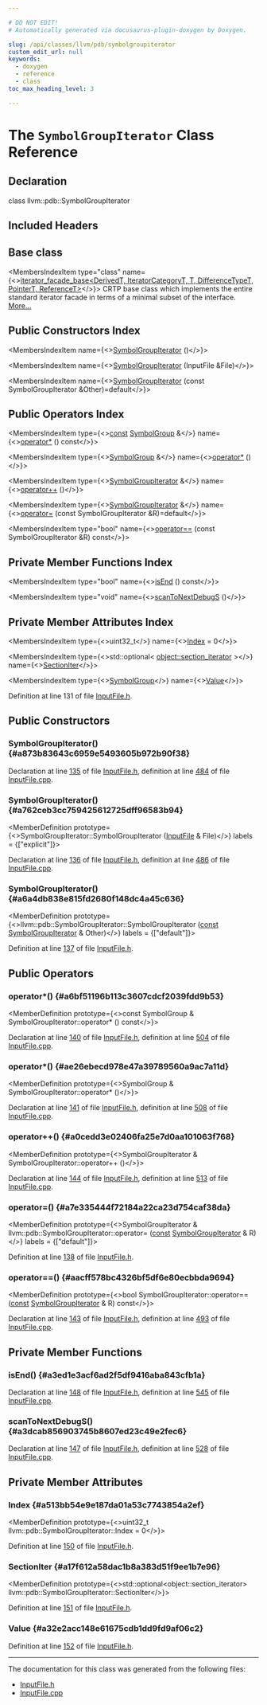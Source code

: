 ```yaml
---

# DO NOT EDIT!
# Automatically generated via docusaurus-plugin-doxygen by Doxygen.

slug: /api/classes/llvm/pdb/symbolgroupiterator
custom_edit_url: null
keywords:
  - doxygen
  - reference
  - class
toc_max_heading_level: 3

---
```





# The `SymbolGroupIterator` Class Reference

<DoxygenPage pluginConfig={pluginConfig}>



## Declaration

<CodeBlock>class llvm::pdb::SymbolGroupIterator</CodeBlock>

## Included Headers

<IncludesList>
<IncludesListItem
  filePath="llvm/DebugInfo/PDB/Native/InputFile.h"
  permalink="/docs/api/files/include/include/llvm/include/llvm/debuginfo/include/llvm/debuginfo/pdb/include/llvm/debuginfo/pdb/native/inputfile-h"
  isLocal="true" />
</IncludesList>

## Base class

<MembersIndex>

<MembersIndexItem
  type="class"
  name={<><a href="/docs/api/classes/llvm/iterator-facade-base">iterator&#95;facade&#95;base&lt;DerivedT, IteratorCategoryT, T, DifferenceTypeT, PointerT, ReferenceT&gt;</a></>}>
CRTP base class which implements the entire standard iterator facade in terms of a minimal subset of the interface. <a href="/docs/api/classes/llvm/iterator-facade-base/#details">More...</a>
</MembersIndexItem>

</MembersIndex>

## Public Constructors Index

<MembersIndex>

<MembersIndexItem
  name={<><a href="#a873b83643c6959e5493605b972b90f38">SymbolGroupIterator</a> ()</>}>
</MembersIndexItem>

<MembersIndexItem
  name={<><a href="#a762ceb3cc759425612725dff96583b94">SymbolGroupIterator</a> (InputFile &amp;File)</>}>
</MembersIndexItem>

<MembersIndexItem
  name={<><a href="#a6a4db838e815fd2680f148dc4a45c636">SymbolGroupIterator</a> (const SymbolGroupIterator &amp;Other)=default</>}>
</MembersIndexItem>

</MembersIndex>

## Public Operators Index

<MembersIndex>

<MembersIndexItem
  type={<><a href="/docs/api/files/lib/lib/target/lib/target/aarch64/aarch64promoteconstant-cpp/#a90f8350fecae261c25be85d38b451bff">const</a> <a href="/docs/api/classes/llvm/pdb/symbolgroup">SymbolGroup</a> &amp;</>}
  name={<><a href="#a6bf51196b113c3607cdcf2039fdd9b53">operator&#42;</a> () const</>}>
</MembersIndexItem>

<MembersIndexItem
  type={<><a href="/docs/api/classes/llvm/pdb/symbolgroup">SymbolGroup</a> &amp;</>}
  name={<><a href="#ae26ebecd978e47a39789560a9ac7a11d">operator&#42;</a> ()</>}>
</MembersIndexItem>

<MembersIndexItem
  type={<><a href="/docs/api/classes/llvm/pdb/symbolgroupiterator">SymbolGroupIterator</a> &amp;</>}
  name={<><a href="#a0cedd3e02406fa25e7d0aa101063f768">operator++</a> ()</>}>
</MembersIndexItem>

<MembersIndexItem
  type={<><a href="/docs/api/classes/llvm/pdb/symbolgroupiterator">SymbolGroupIterator</a> &amp;</>}
  name={<><a href="#a7e335444f72184a22ca23d754caf38da">operator=</a> (const SymbolGroupIterator &amp;R)=default</>}>
</MembersIndexItem>

<MembersIndexItem
  type="bool"
  name={<><a href="#aacff578bc4326bf5df6e80ecbbda9694">operator==</a> (const SymbolGroupIterator &amp;R) const</>}>
</MembersIndexItem>

</MembersIndex>

## Private Member Functions Index

<MembersIndex>

<MembersIndexItem
  type="bool"
  name={<><a href="#a3ed1e3acf6ad2f5df9416aba843cfb1a">isEnd</a> () const</>}>
</MembersIndexItem>

<MembersIndexItem
  type="void"
  name={<><a href="#a3dcab856903745b8607ed23c49e2fec6">scanToNextDebugS</a> ()</>}>
</MembersIndexItem>

</MembersIndex>

## Private Member Attributes Index

<MembersIndex>

<MembersIndexItem
  type={<>uint32&#95;t</>}
  name={<><a href="#a513bb54e9e187da01a53c7743854a2ef">Index</a> = 0</>}>
</MembersIndexItem>

<MembersIndexItem
  type={<>std::optional&lt; <a href="/docs/api/namespaces/llvm/object/#a18a35d6d108ec102a6bff8ac2bfd4c62">object::section&#95;iterator</a> &gt;</>}
  name={<><a href="#a17f612a58dac1b8a383d51f9ee1b7e96">SectionIter</a></>}>
</MembersIndexItem>

<MembersIndexItem
  type={<><a href="/docs/api/classes/llvm/pdb/symbolgroup">SymbolGroup</a></>}
  name={<><a href="#a32e2acc148e61675cdb1dd9fd9af06c2">Value</a></>}>
</MembersIndexItem>

</MembersIndex>


Definition at line 131 of file <a href="/docs/api/files/include/include/llvm/include/llvm/debuginfo/include/llvm/debuginfo/pdb/include/llvm/debuginfo/pdb/native/inputfile-h">InputFile.h</a>.

<SectionDefinition>

## Public Constructors

### SymbolGroupIterator() {#a873b83643c6959e5493605b972b90f38}

<MemberDefinition
  prototype="SymbolGroupIterator::SymbolGroupIterator ()">

Declaration at line <a href="/docs/api/files/include/include/llvm/include/llvm/debuginfo/include/llvm/debuginfo/pdb/include/llvm/debuginfo/pdb/native/inputfile-h/#l00135">135</a> of file <a href="/docs/api/files/include/include/llvm/include/llvm/debuginfo/include/llvm/debuginfo/pdb/include/llvm/debuginfo/pdb/native/inputfile-h">InputFile.h</a>, definition at line <a href="/docs/api/files/lib/lib/debuginfo/lib/debuginfo/pdb/lib/debuginfo/pdb/native/inputfile-cpp/#l00484">484</a> of file <a href="/docs/api/files/lib/lib/debuginfo/lib/debuginfo/pdb/lib/debuginfo/pdb/native/inputfile-cpp">InputFile.cpp</a>.
</MemberDefinition>

### SymbolGroupIterator() {#a762ceb3cc759425612725dff96583b94}

<MemberDefinition
  prototype={<>SymbolGroupIterator::SymbolGroupIterator (<a href="/docs/api/classes/llvm/pdb/inputfile">InputFile</a> &amp; File)</>}
  labels = {["explicit"]}>

Declaration at line <a href="/docs/api/files/include/include/llvm/include/llvm/debuginfo/include/llvm/debuginfo/pdb/include/llvm/debuginfo/pdb/native/inputfile-h/#l00136">136</a> of file <a href="/docs/api/files/include/include/llvm/include/llvm/debuginfo/include/llvm/debuginfo/pdb/include/llvm/debuginfo/pdb/native/inputfile-h">InputFile.h</a>, definition at line <a href="/docs/api/files/lib/lib/debuginfo/lib/debuginfo/pdb/lib/debuginfo/pdb/native/inputfile-cpp/#l00486">486</a> of file <a href="/docs/api/files/lib/lib/debuginfo/lib/debuginfo/pdb/lib/debuginfo/pdb/native/inputfile-cpp">InputFile.cpp</a>.
</MemberDefinition>

### SymbolGroupIterator() {#a6a4db838e815fd2680f148dc4a45c636}

<MemberDefinition
  prototype={<>llvm::pdb::SymbolGroupIterator::SymbolGroupIterator (<a href="/docs/api/files/lib/lib/target/lib/target/aarch64/aarch64promoteconstant-cpp/#a90f8350fecae261c25be85d38b451bff">const</a> <a href="/docs/api/classes/llvm/pdb/symbolgroupiterator">SymbolGroupIterator</a> &amp; Other)</>}
  labels = {["default"]}>

Definition at line <a href="/docs/api/files/include/include/llvm/include/llvm/debuginfo/include/llvm/debuginfo/pdb/include/llvm/debuginfo/pdb/native/inputfile-h/#l00137">137</a> of file <a href="/docs/api/files/include/include/llvm/include/llvm/debuginfo/include/llvm/debuginfo/pdb/include/llvm/debuginfo/pdb/native/inputfile-h">InputFile.h</a>.
</MemberDefinition>

</SectionDefinition>

<SectionDefinition>

## Public Operators

### operator&#42;() {#a6bf51196b113c3607cdcf2039fdd9b53}

<MemberDefinition
  prototype={<>const SymbolGroup &amp; SymbolGroupIterator::operator&#42; () const</>}>

Declaration at line <a href="/docs/api/files/include/include/llvm/include/llvm/debuginfo/include/llvm/debuginfo/pdb/include/llvm/debuginfo/pdb/native/inputfile-h/#l00140">140</a> of file <a href="/docs/api/files/include/include/llvm/include/llvm/debuginfo/include/llvm/debuginfo/pdb/include/llvm/debuginfo/pdb/native/inputfile-h">InputFile.h</a>, definition at line <a href="/docs/api/files/lib/lib/debuginfo/lib/debuginfo/pdb/lib/debuginfo/pdb/native/inputfile-cpp/#l00504">504</a> of file <a href="/docs/api/files/lib/lib/debuginfo/lib/debuginfo/pdb/lib/debuginfo/pdb/native/inputfile-cpp">InputFile.cpp</a>.
</MemberDefinition>

### operator&#42;() {#ae26ebecd978e47a39789560a9ac7a11d}

<MemberDefinition
  prototype={<>SymbolGroup &amp; SymbolGroupIterator::operator&#42; ()</>}>

Declaration at line <a href="/docs/api/files/include/include/llvm/include/llvm/debuginfo/include/llvm/debuginfo/pdb/include/llvm/debuginfo/pdb/native/inputfile-h/#l00141">141</a> of file <a href="/docs/api/files/include/include/llvm/include/llvm/debuginfo/include/llvm/debuginfo/pdb/include/llvm/debuginfo/pdb/native/inputfile-h">InputFile.h</a>, definition at line <a href="/docs/api/files/lib/lib/debuginfo/lib/debuginfo/pdb/lib/debuginfo/pdb/native/inputfile-cpp/#l00508">508</a> of file <a href="/docs/api/files/lib/lib/debuginfo/lib/debuginfo/pdb/lib/debuginfo/pdb/native/inputfile-cpp">InputFile.cpp</a>.
</MemberDefinition>

### operator++() {#a0cedd3e02406fa25e7d0aa101063f768}

<MemberDefinition
  prototype={<>SymbolGroupIterator &amp; SymbolGroupIterator::operator++ ()</>}>

Declaration at line <a href="/docs/api/files/include/include/llvm/include/llvm/debuginfo/include/llvm/debuginfo/pdb/include/llvm/debuginfo/pdb/native/inputfile-h/#l00144">144</a> of file <a href="/docs/api/files/include/include/llvm/include/llvm/debuginfo/include/llvm/debuginfo/pdb/include/llvm/debuginfo/pdb/native/inputfile-h">InputFile.h</a>, definition at line <a href="/docs/api/files/lib/lib/debuginfo/lib/debuginfo/pdb/lib/debuginfo/pdb/native/inputfile-cpp/#l00513">513</a> of file <a href="/docs/api/files/lib/lib/debuginfo/lib/debuginfo/pdb/lib/debuginfo/pdb/native/inputfile-cpp">InputFile.cpp</a>.
</MemberDefinition>

### operator=() {#a7e335444f72184a22ca23d754caf38da}

<MemberDefinition
  prototype={<>SymbolGroupIterator &amp; llvm::pdb::SymbolGroupIterator::operator= (<a href="/docs/api/files/lib/lib/target/lib/target/aarch64/aarch64promoteconstant-cpp/#a90f8350fecae261c25be85d38b451bff">const</a> <a href="/docs/api/classes/llvm/pdb/symbolgroupiterator">SymbolGroupIterator</a> &amp; R)</>}
  labels = {["default"]}>

Definition at line <a href="/docs/api/files/include/include/llvm/include/llvm/debuginfo/include/llvm/debuginfo/pdb/include/llvm/debuginfo/pdb/native/inputfile-h/#l00138">138</a> of file <a href="/docs/api/files/include/include/llvm/include/llvm/debuginfo/include/llvm/debuginfo/pdb/include/llvm/debuginfo/pdb/native/inputfile-h">InputFile.h</a>.
</MemberDefinition>

### operator==() {#aacff578bc4326bf5df6e80ecbbda9694}

<MemberDefinition
  prototype={<>bool SymbolGroupIterator::operator== (<a href="/docs/api/files/lib/lib/target/lib/target/aarch64/aarch64promoteconstant-cpp/#a90f8350fecae261c25be85d38b451bff">const</a> <a href="/docs/api/classes/llvm/pdb/symbolgroupiterator">SymbolGroupIterator</a> &amp; R) const</>}>

Declaration at line <a href="/docs/api/files/include/include/llvm/include/llvm/debuginfo/include/llvm/debuginfo/pdb/include/llvm/debuginfo/pdb/native/inputfile-h/#l00143">143</a> of file <a href="/docs/api/files/include/include/llvm/include/llvm/debuginfo/include/llvm/debuginfo/pdb/include/llvm/debuginfo/pdb/native/inputfile-h">InputFile.h</a>, definition at line <a href="/docs/api/files/lib/lib/debuginfo/lib/debuginfo/pdb/lib/debuginfo/pdb/native/inputfile-cpp/#l00493">493</a> of file <a href="/docs/api/files/lib/lib/debuginfo/lib/debuginfo/pdb/lib/debuginfo/pdb/native/inputfile-cpp">InputFile.cpp</a>.
</MemberDefinition>

</SectionDefinition>

<SectionDefinition>

## Private Member Functions

### isEnd() {#a3ed1e3acf6ad2f5df9416aba843cfb1a}

<MemberDefinition
  prototype="bool SymbolGroupIterator::isEnd () const">

Declaration at line <a href="/docs/api/files/include/include/llvm/include/llvm/debuginfo/include/llvm/debuginfo/pdb/include/llvm/debuginfo/pdb/native/inputfile-h/#l00148">148</a> of file <a href="/docs/api/files/include/include/llvm/include/llvm/debuginfo/include/llvm/debuginfo/pdb/include/llvm/debuginfo/pdb/native/inputfile-h">InputFile.h</a>, definition at line <a href="/docs/api/files/lib/lib/debuginfo/lib/debuginfo/pdb/lib/debuginfo/pdb/native/inputfile-cpp/#l00545">545</a> of file <a href="/docs/api/files/lib/lib/debuginfo/lib/debuginfo/pdb/lib/debuginfo/pdb/native/inputfile-cpp">InputFile.cpp</a>.
</MemberDefinition>

### scanToNextDebugS() {#a3dcab856903745b8607ed23c49e2fec6}

<MemberDefinition
  prototype="void SymbolGroupIterator::scanToNextDebugS ()">

Declaration at line <a href="/docs/api/files/include/include/llvm/include/llvm/debuginfo/include/llvm/debuginfo/pdb/include/llvm/debuginfo/pdb/native/inputfile-h/#l00147">147</a> of file <a href="/docs/api/files/include/include/llvm/include/llvm/debuginfo/include/llvm/debuginfo/pdb/include/llvm/debuginfo/pdb/native/inputfile-h">InputFile.h</a>, definition at line <a href="/docs/api/files/lib/lib/debuginfo/lib/debuginfo/pdb/lib/debuginfo/pdb/native/inputfile-cpp/#l00528">528</a> of file <a href="/docs/api/files/lib/lib/debuginfo/lib/debuginfo/pdb/lib/debuginfo/pdb/native/inputfile-cpp">InputFile.cpp</a>.
</MemberDefinition>

</SectionDefinition>

<SectionDefinition>

## Private Member Attributes

### Index {#a513bb54e9e187da01a53c7743854a2ef}

<MemberDefinition
  prototype={<>uint32&#95;t llvm::pdb::SymbolGroupIterator::Index = 0</>}>

Definition at line <a href="/docs/api/files/include/include/llvm/include/llvm/debuginfo/include/llvm/debuginfo/pdb/include/llvm/debuginfo/pdb/native/inputfile-h/#l00150">150</a> of file <a href="/docs/api/files/include/include/llvm/include/llvm/debuginfo/include/llvm/debuginfo/pdb/include/llvm/debuginfo/pdb/native/inputfile-h">InputFile.h</a>.
</MemberDefinition>

### SectionIter {#a17f612a58dac1b8a383d51f9ee1b7e96}

<MemberDefinition
  prototype={<>std::optional&lt;object::section&#95;iterator&gt; llvm::pdb::SymbolGroupIterator::SectionIter</>}>

Definition at line <a href="/docs/api/files/include/include/llvm/include/llvm/debuginfo/include/llvm/debuginfo/pdb/include/llvm/debuginfo/pdb/native/inputfile-h/#l00151">151</a> of file <a href="/docs/api/files/include/include/llvm/include/llvm/debuginfo/include/llvm/debuginfo/pdb/include/llvm/debuginfo/pdb/native/inputfile-h">InputFile.h</a>.
</MemberDefinition>

### Value {#a32e2acc148e61675cdb1dd9fd9af06c2}

<MemberDefinition
  prototype="SymbolGroup llvm::pdb::SymbolGroupIterator::Value">

Definition at line <a href="/docs/api/files/include/include/llvm/include/llvm/debuginfo/include/llvm/debuginfo/pdb/include/llvm/debuginfo/pdb/native/inputfile-h/#l00152">152</a> of file <a href="/docs/api/files/include/include/llvm/include/llvm/debuginfo/include/llvm/debuginfo/pdb/include/llvm/debuginfo/pdb/native/inputfile-h">InputFile.h</a>.
</MemberDefinition>

</SectionDefinition>

<hr/>

The documentation for this class was generated from the following files:

<ul>
<li><a href="/docs/api/files/include/include/llvm/include/llvm/debuginfo/include/llvm/debuginfo/pdb/include/llvm/debuginfo/pdb/native/inputfile-h">InputFile.h</a></li>
<li><a href="/docs/api/files/lib/lib/debuginfo/lib/debuginfo/pdb/lib/debuginfo/pdb/native/inputfile-cpp">InputFile.cpp</a></li>
</ul>

</DoxygenPage>
